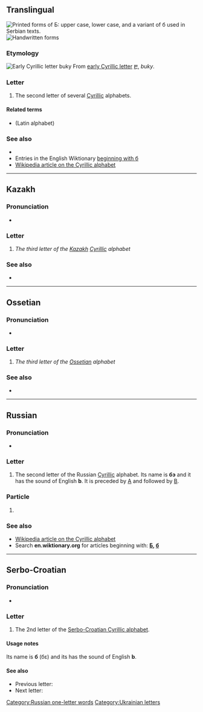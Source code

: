 {{also|Б|б-|б.|Appendix:Variations of "b"}}
{{character info}}
==Translingual==
[[File:Б_Cambria.svg|thumb|Printed forms of [[Б]]: upper case, lower case, and a variant of б used in Serbian texts.]]
[[File:02-Russian alphabet-Б б.svg|thumb|Handwritten forms]]

===Etymology===
[[Image:Early Cyrillic letter Buky.png|Early Cyrillic letter ''buky'']]
From [[w:Early Cyrillic alphabet|early Cyrillic letter]] [[Ⰱ]], ''buky''.

===Letter===
{{wikipedia|Be (Cyrillic)}}
{{head|mul|letter|lower case||upper case|Б}}

# The second letter of several [[Cyrillic]] alphabets.

====Related terms====
* {{l|mul|b}} (Latin alphabet)

===See also===
* {{l|mul|Appendix:Cyrillic script}}
* Entries in the English Wiktionary [[Special:Allpages/б|beginning with б]]
* [[w:Cyrillic alphabet|Wikipedia article on the Cyrillic alphabet]]

----

==Kazakh==
{{kk-regional|б|ب}}

===Pronunciation===
* {{qualifier|phoneme}} {{IPA|kk|/b/}}

===Letter===
{{head|kk|letter|sc=Cyrl|lower case||upper case|Б}}

# ''The third letter of the [[Kazakh]] [[Cyrillic]] alphabet''

===See also===
* {{list:Cyrillic script letters/kk}}

----

==Ossetian==

===Pronunciation===
* {{qualifier|phoneme}} {{IPA|os|/b/}}

===Letter===
{{head|os|letter|sc=Cyrl|upper case|Б}}

# ''The third letter of the [[Ossetian]] alphabet''

===See also===
* {{list:Cyrillic script letters/os}}

----

==Russian==

===Pronunciation===
* {{audio|ru|Ru-б.ogg|Audio}}

===Letter===
{{head|ru|letter|lower case||upper case|Б}}

# The second letter of the Russian [[Cyrillic]] alphabet. Its name is '''бэ''' {{IPAchar|/bɛ/}} and it has the sound of English '''b'''. It is preceded by [[а|А]] and followed by [[в|В]].

===Particle===
{{head|ru|particle|head=б}}

# {{alternative form of|ru|бы}}

===See also===
* [[w:Cyrillic alphabet|Wikipedia article on the Cyrillic alphabet]]
* Search '''en.wiktionary.org''' for articles beginning with: '''[http://en.wiktionary.org/w/index.php?title=Special%3AAllpages&from=%D0%91&namespace=0 Б], [http://en.wiktionary.org/w/index.php?title=Special%3AAllpages&from=%D0%B1&namespace=0 б]'''

[[Category:Russian one-letter words]]

----

==Serbo-Croatian==
{{attention|sh}}

===Pronunciation===
* {{qualifier|phoneme}} {{IPA|sh|/b/}}

===Letter===
{{head|sh|letter|head=б|head2=<span lang="sr">б</span>|lower case||upper case|Б}}

# The 2nd letter of the [[Serbo-Croatian Cyrillic alphabet]].

====Usage notes====
Its name is '''б''' (бɛ) and its has the sound of English '''b'''.

====See also====
* Previous letter: {{l|sh|а}}
* Next letter: {{l|sh|в}}

[[Category:Ukrainian letters]]